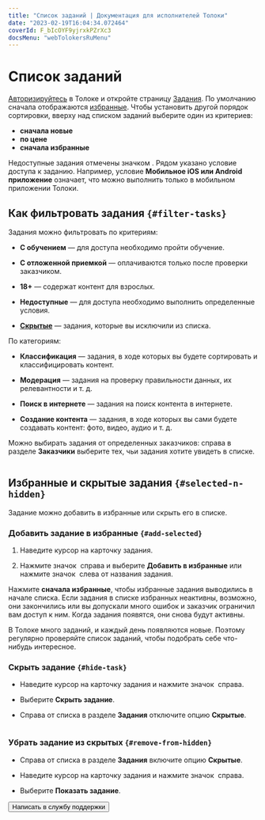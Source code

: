```yaml
---
title: "Список заданий | Документация для исполнителей Толоки"
date: "2023-02-19T16:04:34.072464"
coverId: F_bIcOYF9yjrxkPZrXc3
docsMenu: "webTolokersRuMenu"
---
```


# Список заданий

[Авторизируйтесь](../register) в Толоке и откройте страницу [Задания](https://toloka.yandex.ru/tasks). По умолчанию сначала отображаются [избранные](#add-selected). Чтобы установить другой порядок сортировки, вверху над списком заданий выберите один из критериев:

- **сначала новые**
- **по цене**
- **сначала избранные**

Недоступные задания отмечены значком <img src="https://tlkfrontprod.azureedge.net/portal-production/static/files/lock.svg" alt="" />. Рядом указано условие доступа к заданию. Например, условие **Мобильное iOS или Android приложение** означает, что можно выполнить только в мобильном приложении Толоки.

## Как фильтровать задания `{#filter-tasks}`

Задания можно фильтровать по критериям:

- **С обучением** — для доступа необходимо пройти обучение.

- **С отложенной приемкой** — оплачиваются только после проверки заказчиком.

- **18+** — содержат контент для взрослых.

- **Недоступные** — для доступа необходимо выполнить определенные условия.

- **[Скрытые](#hide-task)** — задания, которые вы исключили из списка.

По категориям:

- **Классификация** — задания, в ходе которых вы будете сортировать и классифицировать контент.

- **Модерация** — задания на проверку правильности данных, их релевантности и т. д.

- **Поиск в интернете** — задания на поиск контента в интернете.

- **Создание контента** — задания, в ходе которых вы сами будете создавать контент: фото, видео, аудио и т. д.

Можно выбирать задания от определенных заказчиков: справа в разделе **Заказчики** выберите тех, чьи задания хотите увидеть в списке.

<Cut title="Как это выглядит — задания от определенных заказчиков">

<Image width="800px" withBackground imageId="41d30bdbce0d94fc4d7b1dcab0e1b2c6" alt="" />

</Cut>

## Избранные и скрытые задания `{#selected-n-hidden}`

Задание можно добавить в избранные или скрыть его в списке.

### Добавить задание в избранные `{#add-selected}`

1. Наведите курсор на карточку задания.

2. Нажмите значок <img src="https://tlkfrontprod.azureedge.net/portal-production/static/uploaded/images/1677847613863/1677847613863_original_svg.svg" alt="" /> справа и выберите **Добавить в избранные** или нажмите значок <img src="https://tlkfrontprod.azureedge.net/portal-production/static/uploaded/images/1677848154081/1677848154081_original_png.png" alt="" /> слева от названия задания.

Нажмите **сначала избранные**, чтобы избранные задания выводились в начале списка. Если задания в списке избранных неактивны, возможно, они закончились или вы допускали много ошибок и заказчик ограничил вам доступ к ним. Когда задания появятся, они снова будут активны.

<Note mode="tip" title="Совет">

В Толоке много заданий, и каждый день появляются новые. Поэтому регулярно проверяйте список заданий, чтобы подобрать себе что-нибудь интересное.

</Note>

### Скрыть задание `{#hide-task}`

- Наведите курсор на карточку задания и нажмите значок <img src="https://tlkfrontprod.azureedge.net/portal-production/static/uploaded/images/1677847613863/1677847613863_original_svg.svg" alt="" /> справа.

- Выберите **Скрыть задание**.

- Справа от списка в разделе **Задания** отключите опцию **Скрытые**.

<Cut title="Как это выглядит — скрыть задание">

<Image width="800px" withBackground imageId="2d90113772fbc988d74c4abc3ea798b7" alt="" />

</Cut>

### Убрать задание из скрытых `{#remove-from-hidden}`

- Справа от списка в разделе **Задания** включите опцию **Скрытые**.

- Наведите курсор на карточку задания и нажмите значок <img src="https://tlkfrontprod.azureedge.net/portal-production/static/uploaded/images/1677847613863/1677847613863_original_svg.svg" alt="" /> справа.

- Выберите **Показать задание**.

<Button themeColor="light" view="default" size="l" type="link" url="../troubleshooting/support?form-source=task-select">Написать в службу поддержки</Button>